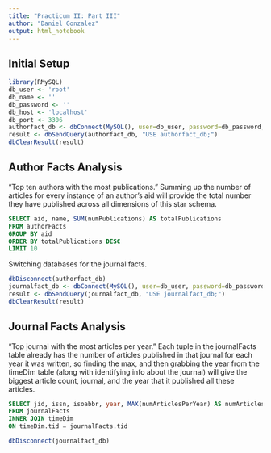 ---
title: "Practicum II: Part III"
author: "Daniel Gonzalez"
output: html_notebook
---


## Initial Setup
```{r}
library(RMySQL)
db_user <- 'root'
db_name <- ''
db_password <- ''
db_host <- 'localhost'
db_port <- 3306
authorfact_db <- dbConnect(MySQL(), user=db_user, password=db_password, dbname=db_name, host=db_host, port=db_port)
result <- dbSendQuery(authorfact_db, "USE authorfact_db;")
dbClearResult(result)
```
## Author Facts Analysis

"Top ten authors with the most publications." Summing up the number of articles for every instance of an author's aid will provide the total number they have published across all dimensions of this star schema.

```{sql connection=authorfact_db}

SELECT aid, name, SUM(numPublications) AS totalPublications
FROM authorFacts
GROUP BY aid
ORDER BY totalPublications DESC
LIMIT 10


```
Switching databases for the journal facts.

```{r}
dbDisconnect(authorfact_db)
journalfact_db <- dbConnect(MySQL(), user=db_user, password=db_password, dbname=db_name, host=db_host, port=db_port)
result <- dbSendQuery(journalfact_db, "USE journalfact_db;")
dbClearResult(result)

```

## Journal Facts Analysis

"Top journal with the most articles per year." Each tuple in the journalFacts table already has the number of articles published in that journal for each year it was written, so finding the max, and then grabbing the year from the timeDim table (along with identifying info about the journal) will give the biggest article count, journal, and the year that it published all these articles.

```{sql connection = journalfact_db}

SELECT jid, issn, isoabbr, year, MAX(numArticlesPerYear) AS numArticles
FROM journalFacts
INNER JOIN timeDim
ON timeDim.tid = journalFacts.tid

```

```{r}

dbDisconnect(journalfact_db)

```
